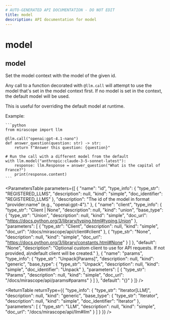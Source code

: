 ```yaml
---
# AUTO-GENERATED API DOCUMENTATION - DO NOT EDIT
title: model
description: API documentation for model
---
```


# model

## <ApiType type="Function" path="model" symbolName="model" /> model

Set the model context with the model of the given id.

Any call to a function decorated with `@llm.call` will attempt to use the model
that's set in the model context first. If no model is set in the context, the
default model will be used.

This is useful for overriding the default model at runtime.

Example:

    ```python
    from mirascope import llm

    @llm.call("openai:gpt-4.1-nano")
    def answer_question(question: str) -> str:
        return f"Answer this question: {question}"

    # Run the call with a different model from the default
    with llm.model("anthropic:claude-3-5-sonnet-latest"):
        response: llm.Response = answer_question("What is the capital of France?")
        print(response.content)
    ```

<ParametersTable
  parameters={[
  {
    "name": "id",
    "type_info": {
      "type_str": "REGISTERED_LLMS",
      "description": null,
      "kind": "simple",
      "doc_identifier": "REGISTERED_LLMS"
    },
    "description": "The id of the model in format \"provider:name\" (e.g., \"openai:gpt-4\")."
  },
  {
    "name": "client",
    "type_info": {
      "type_str": "Client | None",
      "description": null,
      "kind": "union",
      "base_type": {
        "type_str": "Union",
        "description": null,
        "kind": "simple",
        "doc_url": "https://docs.python.org/3/library/typing.html#typing.Union"
      },
      "parameters": [
        {
          "type_str": "Client",
          "description": null,
          "kind": "simple",
          "doc_url": "/docs/mirascope/api/client#client"
        },
        {
          "type_str": "None",
          "description": null,
          "kind": "simple",
          "doc_url": "https://docs.python.org/3/library/constants.html#None"
        }
      ]
    },
    "default": "None",
    "description": "Optional custom client to use for API requests. If not provided, a\ndefault client will be created."
  },
  {
    "name": "params",
    "type_info": {
      "type_str": "Unpack[Params]",
      "description": null,
      "kind": "generic",
      "base_type": {
        "type_str": "Unpack",
        "description": null,
        "kind": "simple",
        "doc_identifier": "Unpack"
      },
      "parameters": [
        {
          "type_str": "Params",
          "description": null,
          "kind": "simple",
          "doc_url": "/docs/mirascope/api/params#params"
        }
      ]
    },
    "default": "{}"
  }
]}
/>

<ReturnTable
  returnType={{
  "type_info": {
    "type_str": "Iterator[LLM]",
    "description": null,
    "kind": "generic",
    "base_type": {
      "type_str": "Iterator",
      "description": null,
      "kind": "simple",
      "doc_identifier": "Iterator"
    },
    "parameters": [
      {
        "type_str": "LLM",
        "description": null,
        "kind": "simple",
        "doc_url": "/docs/mirascope/api/llm#llm"
      }
    ]
  }
}}
/>


